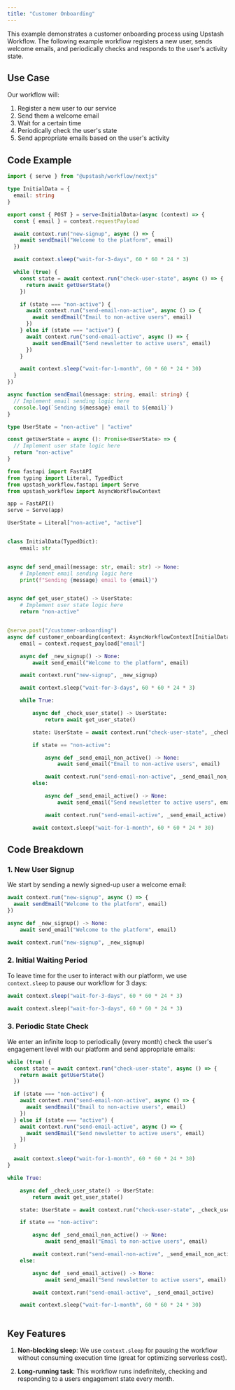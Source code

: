 ```yaml
---
title: "Customer Onboarding"
---
```


This example demonstrates a customer onboarding process using Upstash Workflow. The following example workflow registers a new user, sends welcome emails, and periodically checks and responds to the user's activity state.

## Use Case

Our workflow will:

1. Register a new user to our service
2. Send them a welcome email
3. Wait for a certain time
4. Periodically check the user's state
5. Send appropriate emails based on the user's activity

## Code Example

<CodeGroup>

```typescript api/workflow/route.ts
import { serve } from "@upstash/workflow/nextjs"

type InitialData = {
  email: string
}

export const { POST } = serve<InitialData>(async (context) => {
  const { email } = context.requestPayload

  await context.run("new-signup", async () => {
    await sendEmail("Welcome to the platform", email)
  })

  await context.sleep("wait-for-3-days", 60 * 60 * 24 * 3)

  while (true) {
    const state = await context.run("check-user-state", async () => {
      return await getUserState()
    })

    if (state === "non-active") {
      await context.run("send-email-non-active", async () => {
        await sendEmail("Email to non-active users", email)
      })
    } else if (state === "active") {
      await context.run("send-email-active", async () => {
        await sendEmail("Send newsletter to active users", email)
      })
    }

    await context.sleep("wait-for-1-month", 60 * 60 * 24 * 30)
  }
})

async function sendEmail(message: string, email: string) {
  // Implement email sending logic here
  console.log(`Sending ${message} email to ${email}`)
}

type UserState = "non-active" | "active"

const getUserState = async (): Promise<UserState> => {
  // Implement user state logic here
  return "non-active"
}
```

```python main.py
from fastapi import FastAPI
from typing import Literal, TypedDict
from upstash_workflow.fastapi import Serve
from upstash_workflow import AsyncWorkflowContext

app = FastAPI()
serve = Serve(app)

UserState = Literal["non-active", "active"]


class InitialData(TypedDict):
    email: str


async def send_email(message: str, email: str) -> None:
    # Implement email sending logic here
    print(f"Sending {message} email to {email}")


async def get_user_state() -> UserState:
    # Implement user state logic here
    return "non-active"


@serve.post("/customer-onboarding")
async def customer_onboarding(context: AsyncWorkflowContext[InitialData]) -> None:
    email = context.request_payload["email"]

    async def _new_signup() -> None:
        await send_email("Welcome to the platform", email)

    await context.run("new-signup", _new_signup)

    await context.sleep("wait-for-3-days", 60 * 60 * 24 * 3)

    while True:

        async def _check_user_state() -> UserState:
            return await get_user_state()

        state: UserState = await context.run("check-user-state", _check_user_state)

        if state == "non-active":

            async def _send_email_non_active() -> None:
                await send_email("Email to non-active users", email)

            await context.run("send-email-non-active", _send_email_non_active)
        else:

            async def _send_email_active() -> None:
                await send_email("Send newsletter to active users", email)

            await context.run("send-email-active", _send_email_active)

        await context.sleep("wait-for-1-month", 60 * 60 * 24 * 30)

```

</CodeGroup>

## Code Breakdown

### 1. New User Signup

We start by sending a newly signed-up user a welcome email:

<CodeGroup>

```typescript api/workflow/route.ts
await context.run("new-signup", async () => {
  await sendEmail("Welcome to the platform", email)
})
```

```python main.py
async def _new_signup() -> None:
    await send_email("Welcome to the platform", email)

await context.run("new-signup", _new_signup)

```

</CodeGroup>

### 2. Initial Waiting Period

To leave time for the user to interact with our platform, we use `context.sleep` to pause our workflow for 3 days:

<CodeGroup>

```typescript api/workflow/route.ts
await context.sleep("wait-for-3-days", 60 * 60 * 24 * 3)
```

```python main.py
await context.sleep("wait-for-3-days", 60 * 60 * 24 * 3)

```

</CodeGroup>

### 3. Periodic State Check

We enter an infinite loop to periodically (every month) check the user's engagement level with our platform and send appropriate emails:

<CodeGroup>

```typescript api/workflow/route.ts
while (true) {
  const state = await context.run("check-user-state", async () => {
    return await getUserState()
  })

  if (state === "non-active") {
    await context.run("send-email-non-active", async () => {
      await sendEmail("Email to non-active users", email)
    })
  } else if (state === "active") {
    await context.run("send-email-active", async () => {
      await sendEmail("Send newsletter to active users", email)
    })
  }

  await context.sleep("wait-for-1-month", 60 * 60 * 24 * 30)
}
```

```python main.py
while True:

    async def _check_user_state() -> UserState:
        return await get_user_state()

    state: UserState = await context.run("check-user-state", _check_user_state)

    if state == "non-active":

        async def _send_email_non_active() -> None:
            await send_email("Email to non-active users", email)

        await context.run("send-email-non-active", _send_email_non_active)
    else:

        async def _send_email_active() -> None:
            await send_email("Send newsletter to active users", email)

        await context.run("send-email-active", _send_email_active)

    await context.sleep("wait-for-1-month", 60 * 60 * 24 * 30)
    
```

</CodeGroup>

## Key Features

1. **Non-blocking sleep**: We use `context.sleep` for pausing the workflow without consuming execution time (great for optimizing serverless cost).

2. **Long-running task**: This workflow runs indefinitely, checking and responding to a users engagement state every month.
